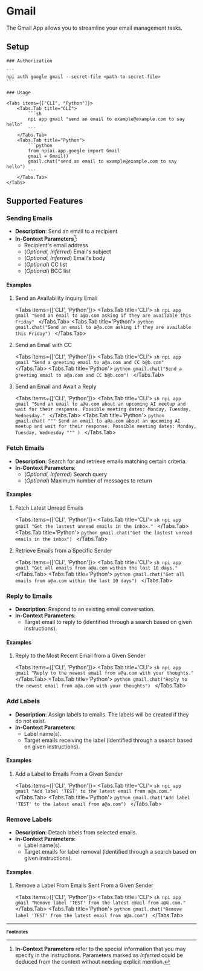 
# Gmail

The Gmail App allows you to streamline your email management tasks.

## Setup

<Steps>

    ### Authorization

    ```
    npi auth google gmail --secret-file <path-to-secret-file>
    ```

    ### Usage

    <Tabs items={["CLI", "Python"]}>
        <Tabs.Tab title="CLI">
            ```sh
            npi app gmail "send an email to example@example.com to say hello"
            ```
        </Tabs.Tab>
        <Tabs.Tab title="Python">
            ```python
            from npiai.app.google import Gmail
            gmail = Gmail()
            gmail.chat("send an email to example@example.com to say hello")
            ```
        </Tabs.Tab>
    </Tabs>

</Steps>

## Supported Features

### Sending Emails

- **Description**: Send an email to a recipient
- **In-Context Parameters**[^1]:
  - Recipient's email address
  - (_Optional, Inferred_) Email's subject
  - (_Optional, Inferred_) Email's body
  - (_Optional_) CC list
  - (_Optional_) BCC list

<h4 className='examples'>Examples</h4>

1. Send an Availability Inquiry Email

    <Tabs items={['CLI', 'Python']}>
        <Tabs.Tab title='CLI'>
            ```sh
            npi app gmail "Send an email to a@a.com asking if they are available this Friday"
            ```
        </Tabs.Tab>
        <Tabs.Tab title='Python'>
            ```python
            gmail.chat("Send an email to a@a.com asking if they are available this Friday")
            ```
        </Tabs.Tab>
    </Tabs>

2. Send an Email with CC

    <Tabs items={['CLI', 'Python']}>
        <Tabs.Tab title='CLI'>
            ```sh
            npi app gmail "Send a greeting email to a@a.com and CC b@b.com"
            ```
        </Tabs.Tab>
        <Tabs.Tab title='Python'>
            ```python
            gmail.chat("Send a greeting email to a@a.com and CC b@b.com")
            ```
        </Tabs.Tab>
    </Tabs>

3. Send an Email and Await a Reply

    <Tabs items={['CLI', 'Python']}>
        <Tabs.Tab title='CLI'>
            ```sh
            npi app gmail "Send an email to a@a.com about an upcoming AI meetup and wait for their response. Possible meeting dates: Monday, Tuesday, Wednesday."
            ```
        </Tabs.Tab>
        <Tabs.Tab title='Python'>
            ```python
            gmail.chat(
                """
                Send an email to a@a.com about an upcoming AI meetup and wait for their response.
                Possible meeting dates: Monday, Tuesday, Wednesday
                """
            )
            ```
        </Tabs.Tab>
    </Tabs>

### Fetch Emails

- **Description**: Search for and retrieve emails matching certain criteria.
- **In-Context Parameters**:
  - (_Optional, Inferred_) Search query
  - (_Optional_) Maximum number of messages to return

<h4 className='examples'>Examples</h4>

1. Fetch Latest Unread Emails

    <Tabs items={['CLI', 'Python']}>
        <Tabs.Tab title='CLI'>
            ```sh
            npi app gmail "Get the lastest unread emails in the inbox."
            ```
        </Tabs.Tab>
        <Tabs.Tab title='Python'>
            ```python
            gmail.chat("Get the lastest unread emails in the inbox")
            ```
        </Tabs.Tab>
    </Tabs>

2. Retrieve Emails from a Specific Sender

    <Tabs items={['CLI', 'Python']}>
        <Tabs.Tab title='CLI'>
            ```sh
            npi app gmail "Get all emails from a@a.com within the last 10 days."
            ```
        </Tabs.Tab>
        <Tabs.Tab title='Python'>
            ```python
            gmail.chat("Get all emails from a@a.com within the last 10 days")
            ```
        </Tabs.Tab>
    </Tabs>

### Reply to Emails

- **Description**: Respond to an existing email conversation.
- **In-Context Parameters**:
  - Target email to reply to (identified through a search based on given instructions).

<h4 className='examples'>Examples</h4>

1. Reply to the Most Recent Email from a Given Sender

    <Tabs items={['CLI', 'Python']}>
        <Tabs.Tab title='CLI'>
            ```sh
            npi app gmail "Reply to the newest email from a@a.com with your thoughts."
            ```
        </Tabs.Tab>
        <Tabs.Tab title='Python'>
            ```python
            gmail.chat("Reply to the newest email from a@a.com with your thoughts")
            ```
        </Tabs.Tab>
    </Tabs>


### Add Labels

- **Description**: Assign labels to emails. The labels will be created if they do not exist.
- **In-Context Parameters**:
  - Label name(s).
  - Target emails receiving the label (identified through a search based on given instructions).

<h4 className='examples'>Examples</h4>

1. Add a Label to Emails From a Given Sender

    <Tabs items={['CLI', 'Python']}>
        <Tabs.Tab title='CLI'>
            ```sh
            npi app gmail "Add label 'TEST' to the latest email from a@a.com."
            ```
        </Tabs.Tab>
        <Tabs.Tab title='Python'>
            ```python
            gmail.chat("Add label 'TEST' to the latest email from a@a.com")
            ```
        </Tabs.Tab>
    </Tabs>

### Remove Labels

- **Description**: Detach labels from selected emails.
- **In-Context Parameters**:
  - Label name(s).
  - Target emails for label removal (identified through a search based on given instructions).

<h4 className='examples'>Examples</h4>

1. Remove a Label From Emails Sent From a Given Sender

    <Tabs items={['CLI', 'Python']}>
        <Tabs.Tab title='CLI'>
            ```sh
            npi app gmail "Remove label 'TEST' from the latest email from a@a.com."
            ```
        </Tabs.Tab>
        <Tabs.Tab title='Python'>
            ```python
            gmail.chat("Remove label 'TEST' from the latest email from a@a.com")
            ```
        </Tabs.Tab>
    </Tabs>

<FeatureRequest />

---
<b><small>Footnotes</small></b>

[^1]: **In-Context Parameters** refer to the special information that you may specify in the instructions. Parameters marked as _Inferred_ could be deduced from the context without needing explicit mention.
